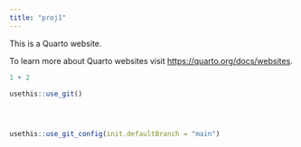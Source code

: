 ```yaml
---
title: "proj1"
---
```


This is a Quarto website.

To learn more about Quarto websites visit <https://quarto.org/docs/websites>.

```r
1 + 2
```

```r
usethis::use_git()

          


```

```r

```

```r
usethis::use_git_config(init.defaultBranch = "main")
```

```r

```
